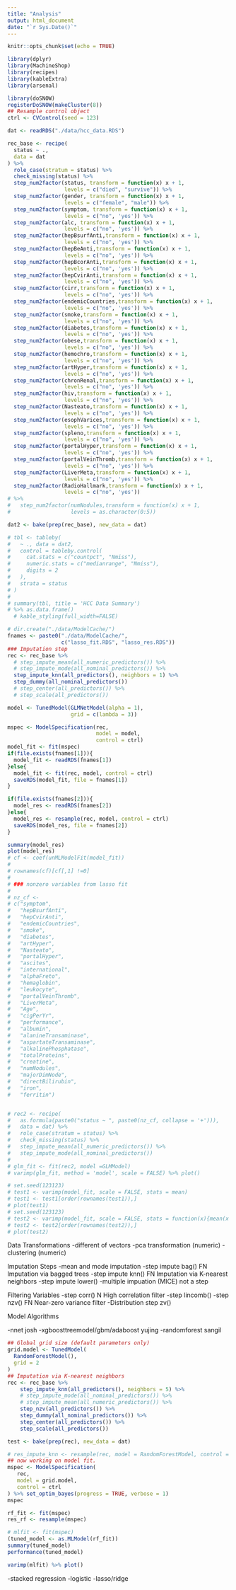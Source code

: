 ```yaml
---
title: "Analysis"
output: html_document
date: "`r Sys.Date()`"
---
```


```r
knitr::opts_chunk$set(echo = TRUE)
```

```r
library(dplyr)
library(MachineShop)
library(recipes)
library(kableExtra)
library(arsenal)
```

```r
library(doSNOW)
registerDoSNOW(makeCluster(8))
## Resample control object
ctrl <- CVControl(seed = 123)
```


```r
dat <- readRDS("./data/hcc_data.RDS")

rec_base <- recipe(
  status ~ .,
  data = dat
) %>%
  role_case(stratum = status) %>%
  check_missing(status) %>%
  step_num2factor(status, transform = function(x) x + 1,
                  levels = c("died", "survive")) %>%
  step_num2factor(gender, transform = function(x) x + 1,
                  levels = c("female", "male")) %>%
  step_num2factor(symptom, transform = function(x) x + 1,
                  levels = c("no", 'yes')) %>%
  step_num2factor(alc, transform = function(x) x + 1,
                  levels = c("no", 'yes')) %>%
  step_num2factor(hepBsurfAnti,transform = function(x) x + 1,
                  levels = c("no", 'yes')) %>%
  step_num2factor(hepBeAnti,transform = function(x) x + 1,
                  levels = c("no", 'yes')) %>%
  step_num2factor(hepBcorAnti,transform = function(x) x + 1,
                  levels = c("no", 'yes')) %>%
  step_num2factor(hepCvirAnti,transform = function(x) x + 1,
                  levels = c("no", 'yes')) %>%
  step_num2factor(cirr,transform = function(x) x + 1,
                  levels = c("no", 'yes')) %>%
  step_num2factor(endemicCountries,transform = function(x) x + 1,
                  levels = c("no", 'yes')) %>%
  step_num2factor(smoke,transform = function(x) x + 1,
                  levels = c("no", 'yes')) %>%
  step_num2factor(diabetes,transform = function(x) x + 1,
                  levels = c("no", 'yes')) %>%
  step_num2factor(obese,transform = function(x) x + 1,
                  levels = c("no", 'yes')) %>%
  step_num2factor(hemochro,transform = function(x) x + 1,
                  levels = c("no", 'yes')) %>%
  step_num2factor(artHyper,transform = function(x) x + 1,
                  levels = c("no", 'yes')) %>%
  step_num2factor(chronRenal,transform = function(x) x + 1,
                  levels = c("no", 'yes')) %>%
  step_num2factor(hiv,transform = function(x) x + 1,
                  levels = c("no", 'yes')) %>%
  step_num2factor(Nasteato,transform = function(x) x + 1,
                  levels = c("no", 'yes')) %>%
  step_num2factor(esophVarices,transform = function(x) x + 1,
                  levels = c("no", 'yes')) %>%
  step_num2factor(spleno,transform = function(x) x + 1,
                  levels = c("no", 'yes')) %>%
  step_num2factor(portalHyper,transform = function(x) x + 1,
                  levels = c("no", 'yes')) %>%
  step_num2factor(portalVeinThromb,transform = function(x) x + 1,
                  levels = c("no", 'yes')) %>%
  step_num2factor(LiverMeta,transform = function(x) x + 1,
                  levels = c("no", 'yes')) %>%
  step_num2factor(RadioHallmark,transform = function(x) x + 1,
                  levels = c("no", 'yes')) 
# %>%
#   step_num2factor(numNodules,transform = function(x) x + 1,
#                   levels = as.character(0:5))

dat2 <- bake(prep(rec_base), new_data = dat)
```

```r
# tbl <- tableby(
#   ~ ., data = dat2,
#   control = tableby.control(
#     cat.stats = c("countpct", "Nmiss"),
#     numeric.stats = c("medianrange", "Nmiss"),
#     digits = 2
#   ),
#   strata = status
# )
# 
# summary(tbl, title = 'HCC Data Summary') 
# %>% as.data.frame()
  # kable_styling(full_width=FALSE)
```


```r
# dir.create("./data/ModelCache/")
fnames <- paste0("./data/ModelCache/",
                 c("lasso_fit.RDS", "lasso_res.RDS"))
### Imputation step
rec <- rec_base %>%
  # step_impute_mean(all_numeric_predictors()) %>%
  # step_impute_mode(all_nominal_predictors()) %>%
  step_impute_knn(all_predictors(), neighbors = 1) %>%
  step_dummy(all_nominal_predictors())
  # step_center(all_predictors()) %>%
  # step_scale(all_predictors())

model <- TunedModel(GLMNetModel(alpha = 1),
                    grid = c(lambda = 3))

mspec <- ModelSpecification(rec,
                            model = model,
                            control = ctrl)
model_fit <- fit(mspec)
if(file.exists(fnames[1])){
  model_fit <- readRDS(fnames[1])
}else{
  model_fit <- fit(rec, model, control = ctrl)
  saveRDS(model_fit, file = fnames[1])
}

if(file.exists(fnames[2])){
  model_res <- readRDS(fnames[2])
}else{
  model_res <- resample(rec, model, control = ctrl)
  saveRDS(model_res, file = fnames[2])
}

summary(model_res)
plot(model_res)
# cf <- coef(unMLModelFit(model_fit))
# 
# rownames(cf)[cf[,1] !=0]
# 
# ### nonzero variables from lasso fit
# 
# nz_cf <-
# c("symptom",
#   "hepBsurfAnti",
#   "hepCvirAnti",
#   "endemicCountries",
#   "smoke",
#   "diabetes",
#   "artHyper",
#   "Nasteato",
#   "portalHyper",
#   "ascites",
#   "international",
#   "alphaFreto",
#   "hemaglobin",
#   "leukocyte",
#   "portalVeinThromb",
#   "LiverMeta",
#   "Age",
#   "cigPerYr",
#   "performance",
#   "albumin",
#   "alanineTransaminase",
#   "aspartateTransaminase",
#   "alkalinePhosphatase",
#   "totalProteins",
#   "creatine",
#   "numNodules",
#   "majorDimNode",
#   "directBilirubin",
#   "iron",
#   "ferritin")


# rec2 <- recipe(
#   as.formula(paste0("status ~ ", paste0(nz_cf, collapse = '+'))),
#   data = dat) %>%
#   role_case(stratum = status) %>%
#   check_missing(status) %>%
#   step_impute_mean(all_numeric_predictors()) %>%
#   step_impute_mode(all_nominal_predictors())
# 
# glm_fit <- fit(rec2, model =GLMModel)
# varimp(glm_fit, method = 'model', scale = FALSE) %>% plot()
```


```r
# set.seed(123123)
# test1 <- varimp(model_fit, scale = FALSE, stats = mean)
# test1 <- test1[order(rownames(test1)),]
# plot(test1)
# set.seed(123123)
# test2 <- varimp(model_fit, scale = FALSE, stats = function(x){mean(x > 0)})
# test2 <- test2[order(rownames(test2)),]
# plot(test2)
```



Data Transformations
-different of vectors
-pca transformation (numeric)
-clustering (numeric)

Imputation Steps
-mean and mode imputation
-step impute bag() FN Imputation via bagged trees
-step impute knn() FN Imputation via K-nearest neighbors
-step impute lower()
-multiple impuation (MICE) not a step

Filtering Variables
-step corr() N High correlation filter
-step lincomb()
-step nzv() FN Near-zero variance filter
-Distribution step zv()

Model Algorithms

-nnet josh
-xgboosttreemodel/gbm/adaboost yujing
-randomforest sangil
```r
## Global grid size (default parameters only)
grid.model <- TunedModel(
  RandomForestModel(),
  grid = 2
)
## Imputation via K-nearest neighbors
rec <- rec_base %>%
    step_impute_knn(all_predictors(), neighbors = 5) %>%
    # step_impute_mode(all_nominal_predictors()) %>%
    # step_impute_mean(all_numeric_predictors()) %>%
    step_nzv(all_predictors()) %>%
    step_dummy(all_nominal_predictors()) %>%
    step_center(all_predictors()) %>%
    step_scale(all_predictors())

test <- bake(prep(rec), new_data = dat)

# res_impute_knn <- resample(rec, model = RandomForestModel, control = ctrl)
## now working on model fit. 
mspec <- ModelSpecification(
   rec,
   model = grid.model,
   control = ctrl
) %>% set_optim_bayes(progress = TRUE, verbose = 1)
mspec

rf_fit <- fit(mspec)
res_rf <- resample(mspec)

# mlfit <- fit(mspec)
(tuned_model <- as.MLModel(rf_fit))
summary(tuned_model)
performance(tuned_model)

varimp(mlfit) %>% plot()
```

-stacked regression
-logistic
-lasso/ridge
